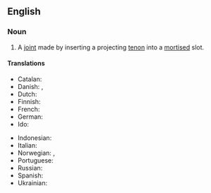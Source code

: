 ==English==

===Noun===
{{en-noun|head=[[mortise]]-[[and]]-[[tenon]] [[joint]]}}

# {{label|en|woodworking}} A [[joint]] made by inserting a projecting [[tenon]] into a [[mortise]]d slot.

====Translations====
{{trans-top|joint}}
* Catalan: {{t|ca|caixa i metxa}}
* Danish: {{t|da|tapsamling}}, {{t|da|mortise og tenon}} {{t|da|samling}}
* Dutch: {{t|nl|pen en gat}}
* Finnish: {{t|fi|tappiliitos}}
* French: {{t+|fr|tenon et mortaise}}
* German: {{t|de|Schlitz und Zapfen}}
* Ido: {{t|io|mortezo e tenono}}
{{trans-mid}}
* Indonesian: {{t|id|purus dan lubang}}
* Italian: {{t|it|tenone e mortasa}}
* Norwegian: {{t|no|tappsammenføyning}}, {{t|no|hull og tapp}}
* Portuguese: {{t|pt|caixa e espiga}}
* Russian: {{t|ru|шипова́я вя́зка|f}}
* Spanish: {{t|es|caja y espiga}}
* Ukrainian: {{t|uk|шип у техніці}}
{{trans-bottom}}